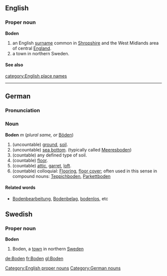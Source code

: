 ==English==
===Proper noun===
'''Boden'''
# an English [[surname]] common in [[Shropshire]] and the West Midlands area of central [[England]].
# a town in northern Sweden.
====See also====
{{pedialite}}

[[Category:English proper nouns]]
[[category:English place names]]

----

==German==
===Pronunciation===
{{IPA|[ˈboːdn&#809;]}}
===Noun===
'''Boden''' ''m'' (''plural same, or'' [[Böden]])
# (uncountable) [[ground]], [[soil]].
# (uncountable) [[sea bottom]]. (typically called [[Meeresboden]])
# (countable) any defined type of soil. 
# (countable) [[floor]].
# (countable) [[attic]], [[garret]], [[loft]].
# (countable) colloquial: [[flooring|Flooring]], [[floor cover]]; often used in this sense in compound nouns: [[Teppichboden]], [[Parkettboden]]

====Related words====
* [[Bodenbearbeitung]], [[Bodenbelag]], [[bodenlos]], etc

[[Category:German nouns]]

==Swedish==
===Proper noun===
'''Boden'''

#Boden, a [[town]] in northern [[Sweden]]

[[de:Boden]]
[[fr:Boden]]
[[gl:Boden]]